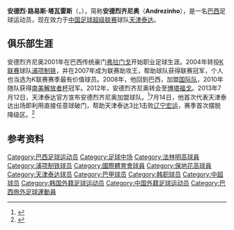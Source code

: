{{noteta|G1=足球}}{{infobox Football biography
| name           = 安德烈齐尼奥<br>Andrezinho
| fullname       = André Luiz Tavares
| image          = 
| caption        = 
| birth_date     = {{Birth date and age|1983|7|30}}
| birth_place    = [[巴西|巴西]][[圣保罗州|圣保罗州]][[坎皮纳斯|坎皮纳斯]]
| height         = {{height|m=1.78}}
| currentclub    = [[天津泰达足球俱乐部|天津泰达]]
| clubnumber     = 38
| position       = [[中场|中场]]
| youthyears1    = 
| youthclubs1    = [[法林明高競賽會|弗拉门戈]]
| years1         = 2001–2004  
| years2         = 2004–2007  
| years3         = 2008–2009  
| years4         = 2008–2009  
| years5         = 2010–2011
| years6         = 2012–2013
| years7         = 2013–2015
| years8         = 2015 -
| clubs1         = [[法林明高競賽會|弗拉门戈]]  
| clubs2         = [[浦项制铁|浦项制铁]]  
| clubs3         = [[Nova_Iguaçu_Futebol_Clube|新伊瓜苏]]  
| clubs4         = → [[國際體育會|国际]] (租借)  
| clubs5         = [[國際體育會|国际]]
| clubs6         = [[保地花高足球競賽會|博塔福戈]]
| clubs7         = [[天津泰达足球俱乐部|天津泰达]]
| clubs8         = [[瓦斯科達伽馬|瓦斯科達伽馬]]
| caps1          = 41     
| caps2          = 87    
| caps3          = 0     
| caps4          = 56     
| caps5          = 56
| caps6          = 35
| caps7          = 14
| goals1         = 3  
| goals2         = 19  
| goals3         = 0  
| goals4         = 8  
| goals5         = 7
| goals6         = 8
| goals7         = 1
| nationalyears1 = 
| nationalyears2 = 2003 
| nationalyears3 = 2003
| nationalteam1  = 巴西U-17
| nationalteam2  = 巴西U-20
| nationalteam3  = 巴西U-23
| nationalcaps1  = 
| nationalcaps2  = 6
| nationalcaps3  = 4  
| nationalgoals1 = 
| nationalgoals2 = 0
| nationalgoals3 = 1 
| pcupdate       = 2013年11月8日
| ntupdate       = 2013年7月14日
}}
'''安德烈·路易斯·塔瓦雷斯'''（{{lang|pt|'''André Luiz Tavares'''}}，{{bd|1983年|7月30日|catIdx=Tavares, Andre Luiz}}），简称'''安德烈齐尼奥'''（'''Andrezinho'''），是一名[[巴西|巴西]]足球运动员，现在效力于[[中国足球超级联赛|中国足球超级联赛]]球队[[天津泰达足球俱乐部|天津泰达]]。

==俱乐部生涯==
安德烈齐尼奥2001年在巴西传统豪门[[法林明高競賽會|弗拉门戈]]开始职业足球生涯。2004年转投[[K联赛|K联赛]]球队[[浦项制铁|浦项制铁]]，并在2007年成为联赛助攻王，帮助球队获得联赛冠军，个人也当选为K联赛赛季最有价值球员。2008年，他回到巴西，加盟[[國際體育會|国际队]]，2010年随队获得[[南美解放者杯|南美解放者杯]]冠军。2012年，安德烈齐尼奥转会至[[保地花高足球競賽會|博塔福戈]]。2013年7月12日，天津泰达官方宣布安德烈齐尼奥加盟球队。<ref>{{Cite web |url=http://sports.sina.com.cn/j/2013-07-12/16406667637.shtml |title=泰达官方宣布巴西前腰加盟 将身披38号战袍征战 |access-date=2013-07-14 |archive-date=2016-03-04 |archive-url=https://web.archive.org/web/20160304094233/http://sports.sina.com.cn/j/2013-07-12/16406667637.shtml |dead-url=no }}</ref>7月14日，他首次代表天津泰达出场即利用直接任意球破门，帮助天津泰达3比1击败[[辽宁足球俱乐部|辽宁宏运]]，赛季首次摆脱降级区。<ref>{{Cite web |url=http://sports.sina.com.cn/j/2013-07-14/21336670564.shtml |title=中超-瓦伦2球烈鸟世界波 泰达3-1宏运首脱降级区  |access-date=2013-07-14 |archive-date=2015-05-26 |archive-url=https://web.archive.org/web/20150526010147/http://sports.sina.com.cn/j/2013-07-14/21336670564.shtml |dead-url=no }}</ref>

==参考资料==
{{reflist}}

{{2013年中超分类名单天津}}
{{2014年中超分类名单天津}}
{{2015年中超分类名单天津}}

{{DEFAULTSORT:Tavares, Andre Luiz}}
[[Category:巴西足球运动员|Category:巴西足球运动员]]
[[Category:足球中场|Category:足球中场]]
[[Category:法林明高球員|Category:法林明高球員]]
[[Category:浦项制铁球员|Category:浦项制铁球员]]
[[Category:國際體育會球員|Category:國際體育會球員]]
[[Category:保地花高球員|Category:保地花高球員]]
[[Category:天津泰达球员|Category:天津泰达球员]]
[[Category:巴甲球员|Category:巴甲球员]]
[[Category:韩职球员|Category:韩职球员]]
[[Category:中超球员|Category:中超球员]]
[[Category:韩国外籍足球运动员|Category:韩国外籍足球运动员]]
[[Category:中国外籍足球运动员|Category:中国外籍足球运动员]]
[[Category:巴西旅外足球運動員|Category:巴西旅外足球運動員]]